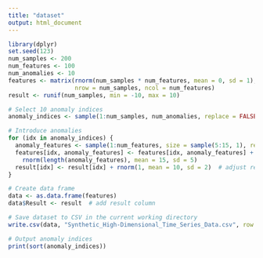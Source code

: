 ---
title: "dataset"
output: html_document
---

```{r, echo=TRUE, warning=FALSE, message=FALSE}
library(dplyr)
set.seed(123)
num_samples <- 200   
num_features <- 100
num_anomalies <- 10  
features <- matrix(rnorm(num_samples * num_features, mean = 0, sd = 1), 
                   nrow = num_samples, ncol = num_features)
result <- runif(num_samples, min = -10, max = 10)  

# Select 10 anomaly indices
anomaly_indices <- sample(1:num_samples, num_anomalies, replace = FALSE)

# Introduce anomalies
for (idx in anomaly_indices) {
  anomaly_features <- sample(1:num_features, size = sample(5:15, 1), replace = FALSE)  # 5–15 features are modified
  features[idx, anomaly_features] <- features[idx, anomaly_features] + 
    rnorm(length(anomaly_features), mean = 15, sd = 5)
  result[idx] <- result[idx] + rnorm(1, mean = 10, sd = 2)  # adjust result value
}

# Create data frame 
data <- as.data.frame(features)
data$Result <- result  # add result column

# Save dataset to CSV in the current working directory
write.csv(data, "Synthetic_High-Dimensional_Time_Series_Data.csv", row.names = FALSE)

# Output anomaly indices
print(sort(anomaly_indices))
```


